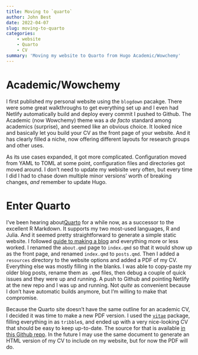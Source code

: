 ```yaml
---
title: Moving to `quarto`
author: John Best
date: 2022-04-07
slug: moving-to-quarto
categories:
    - website
    - Quarto
    - CV
summary: 'Moving my website to Quarto from Hugo Academic/Wowchemy'
---
```


# Academic/Wowchemy

I first published my personal website using the `blogdown` pacakge. There were
some great walkthroughs to get everything set up and I even had Netlify
automatically build and deploy every commit I pushed to Github. The Academic
(now Wowchemy) theme was a *de facto* standard among academics (surprise), and
seemed like an obvious choice. It looked nice and basically let you build your
CV as the front page of your website. And it has clearly filled a niche, now
offering different layouts for research groups and other uses.

As its use cases expanded, it got more complicated. Configuration moved from
YAML to TOML at some point, configuration files and directories got moved
around. I don't need to update my webisite very often, but every time I did I
had to chase down multiple minor versions' worth of breaking changes, *and*
remember to update Hugo.

# Enter Quarto

I've been hearing about[Quarto](https://quarto.org) for a while now, as a
successor to the excellent R Markdown. It supports my two most-used languages, R
and Julia. And it seemed pretty straightforward to generate a simple static
website. I followed [guide to making a
blog](https://quarto.org/docs/websites/website-blog.html) and everything more or
less worked. I renamed the `about.qmd` page to `index.qmd` so that it would show
up as the front page, and renamed `index.qmd` to `posts.qmd`. Then I added a
`resources` directory to the website options and added a PDF of my CV.
Everything else was mostly filling in the blanks. I was able to copy-paste my
older blog posts, rename them as `.qmd` files, then debug a couple of quick
issues and they were up and running. A push to Github and pointing Netlify at
the new repo and I was up and running. Not *quite* as convenient because I don't
have automatic builds anymore, but I'm willing to make that compromise.

Because the Quarto site doesn't have the same outline for an academic CV, I
decided it was time to make a new PDF version. I used the
[`vitae`](https://pkg.mitchelloharawild.com/vitae/) package, filling everything
in as `tribble`s, and ended up with a very nice-looking CV that should be easy
to keep up-to-date. The source for that is available [in this Github
repo](https://github.com/jkbest2/cv). In the future I may use the same document
to generate an HTML version of my CV to include on my website, but for now the
PDF will do.

